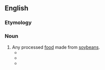 ==English==

===Etymology===
{{compound|soy|food|lang=en}}

===Noun===
{{en-noun|~}}

# Any processed [[food]] made from [[soybean]]s.
#* {{quote-journal|lang=en|magazine=INTSOY Series|page=119|year=1974|passage=Jin-ling stated that although there is a long tradition of '''soyfood''' use in Сhina, China can acauire a great deal of knowledge from Japan.}}
#* {{quote-journal|lang=en|magazine=Whole Earth|year=1999|passage=In the 1960s, “Baco-Bits," made from soy-fatted flour, became America's first commercially successful industrial '''soyfood''' product, a cheap non-meat substitute for bacon, easily used in various dishes.}}
#* {{quote-journal|lang=en|journal=Trends in Cancer Prevention|page=23|year=2007|title=A Meta-Analysis of Soyfoods and Risk of Breast Cancer in Women|passage=Food frequency questionnaire was the method of dietary assessment in these studies, and soy intake was assessed in one of the three ways, '''soyfoods''' (as a group of foods or a specific type of '''soyfoods''', e.g. bean curd), soy protein, or soy isoflavones.|author=Lin Yan}}